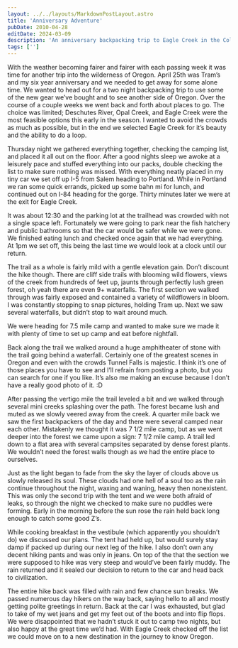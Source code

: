 ```yaml
---
layout: ../../layouts/MarkdownPostLayout.astro
title: 'Anniversary Adventure'
pubDate: 2010-04-28
editDate: 2024-03-09
description: 'An anniversary backpacking trip to Eagle Creek in the Columbia River Gorge.'
tags: ['']
---
```


With the weather becoming fairer and fairer with each passing week it was time for another trip into the wilderness of Oregon. April 25th was Tram’s and my six year anniversary and we needed to get away for some alone time. We wanted to head out for a two night backpacking trip to use some of the new gear we’ve bought and to see another side of Oregon. Over the course of a couple weeks we went back and forth about places to go. The choice was limited; Deschutes River, Opal Creek, and Eagle Creek were the most feasible options this early in the season. I wanted to avoid the crowds as much as possible, but in the end we selected Eagle Creek for it’s beauty and the ability to do a loop.

Thursday night we gathered everything together, checking the camping list, and placed it all out on the floor. After a good nights sleep we awoke at a leisurely pace and stuffed everything into our packs, double checking the list to make sure nothing was missed. With everything neatly placed in my tiny car we set off up I-5 from Salem heading to Portland. While in Portland we ran some quick errands, picked up some bahn mi for lunch, and continued out on I-84 heading for the gorge. Thirty minutes later we were at the exit for Eagle Creek.

It was about 12:30 and the parking lot at the trailhead was crowded with not a single space left. Fortunately we were going to park near the fish hatchery and public bathrooms so that the car would be safer while we were gone. We finished eating lunch and checked once again that we had everything. At 1pm we set off, this being the last time we would look at a clock until our return.

The trail as a whole is fairly mild with a gentle elevation gain. Don’t discount the hike though. There are cliff side trails with blooming wild flowers, views of the creek from hundreds of feet up, jaunts through perfectly lush green forest, oh yeah there are even 9+ waterfalls. The first section we walked through was fairly exposed and contained a variety of wildflowers in bloom. I was constantly stopping to snap pictures, holding Tram up. Next we saw several waterfalls, but didn’t stop to wait around much.

We were heading for 7.5 mile camp and wanted to make sure we made it with plenty of time to set up camp and eat before nightfall.

Back along the trail we walked around a huge amphitheater of stone with the trail going behind a waterfall. Certainly one of the greatest scenes in Oregon and even with the crowds Tunnel Falls is majestic. I think it’s one of those places you have to see and I’ll refrain from posting a photo, but you can search for one if you like. It’s also me making an excuse because I don’t have a really good photo of it. :D

After passing the vertigo mile the trail leveled a bit and we walked through several mini creeks splashing over the path. The forest became lush and muted as we slowly veered away from the creek. A quarter mile back we saw the first backpackers of the day and there were several camped near each other. Mistakenly we thought it was 7 1/2 mile camp, but as we went deeper into the forest we came upon a sign: 7 1/2 mile camp. A trail led down to a flat area with several campsites separated by dense forest plants. We wouldn’t need the forest walls though as we had the entire place to ourselves.

Just as the light began to fade from the sky the layer of clouds above us slowly released its soul. These clouds had one hell of a soul too as the rain continue throughout the night, waxing and waning, heavy then nonexistent. This was only the second trip with the tent and we were both afraid of leaks, so through the night we checked to make sure no puddles were forming. Early in the morning before the sun rose the rain held back long enough to catch some good Z’s.

While cooking breakfast in the vestibule (which apparently you shouldn’t do) we discussed our plans. The tent had held up, but would surely stay damp if packed up during our next leg of the hike. I also don’t own any decent hiking pants and was only in jeans. On top of the that the section we were supposed to hike was very steep and would’ve been fairly muddy. The rain returned and it sealed our decision to return to the car and head back to civilization.

The entire hike back was filled with rain and few chance sun breaks. We passed numerous day hikers on the way back, saying hello to all and mostly getting polite greetings in return. Back at the car I was exhausted, but glad to take of my wet jeans and get my feet out of the boots and into flip flops. We were disappointed that we hadn’t stuck it out to camp two nights, but also happy at the great time we’d had. With Eagle Creek checked off the list we could move on to a new destination in the journey to know Oregon.
